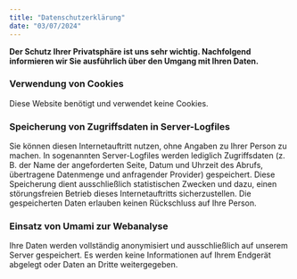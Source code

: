 ```yaml
---
title: "Datenschutzerklärung"
date: "03/07/2024"
---
```


**Der Schutz Ihrer Privatsphäre ist uns sehr wichtig. Nachfolgend informieren wir Sie ausführlich über den Umgang mit Ihren Daten.**

### Verwendung von Cookies
Diese Website benötigt und verwendet keine Cookies.


### Speicherung von Zugriffsdaten in Server-Logfiles

Sie können diesen Internetauftritt nutzen, ohne Angaben zu Ihrer Person zu machen. In sogenannten Server-Logfiles werden lediglich Zugriffsdaten (z. B. der Name der angeforderten Seite, Datum und Uhrzeit des Abrufs, übertragene Datenmenge und anfragender Provider) gespeichert. Diese Speicherung dient ausschließlich statistischen Zwecken und dazu, einen störungsfreien Betrieb dieses Internetauftritts sicherzustellen. Die gespeicherten Daten erlauben keinen Rückschluss auf Ihre Person.

### Einsatz von Umami zur Webanalyse
Ihre Daten werden vollständig anonymisiert und ausschließlich auf unserem Server gespeichert. Es werden keine Informationen auf Ihrem Endgerät abgelegt oder Daten an Dritte weitergegeben.

